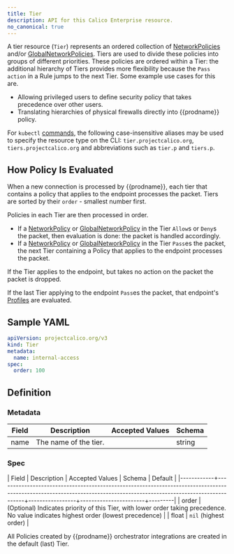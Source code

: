```yaml
---
title: Tier
description: API for this Calico Enterprise resource. 
no_canonical: true
---
```


A tier resource (`Tier`) represents an ordered collection of [NetworkPolicies](networkpolicy.mdx)
and/or [GlobalNetworkPolicies](globalnetworkpolicy.mdx).
Tiers are used to divide these policies into groups of different priorities.  These policies
are ordered within a Tier: the additional hierarchy of Tiers provides more flexibility
because the `Pass` `action` in a Rule jumps to the next Tier.  Some example use cases for this are.
- Allowing privileged users to define security policy that takes precedence over other users.
- Translating hierarchies of physical firewalls directly into {{prodname}} policy.

For `kubectl` [commands](https://kubernetes.io/docs/reference/kubectl/overview/), the following case-insensitive aliases
may be used to specify the resource type on the CLI:
`tier.projectcalico.org`, `tiers.projectcalico.org` and abbreviations such as
`tier.p` and `tiers.p`.

## How Policy Is Evaluated

When a new connection is processed by {{prodname}}, each tier that contains a policy that applies to the endpoint processes the packet.
Tiers are sorted by their `order` - smallest number first.

Policies in each Tier are then processed in order.
- If a [NetworkPolicy](networkpolicy.mdx) or [GlobalNetworkPolicy](globalnetworkpolicy.mdx) in the Tier `Allow`s or `Deny`s the packet, then evaluation is done: the packet is handled accordingly.
- If a [NetworkPolicy](networkpolicy.mdx) or [GlobalNetworkPolicy](globalnetworkpolicy.mdx) in the Tier `Pass`es the packet, the next Tier containing a Policy that applies to the endpoint processes the packet.

If the Tier applies to the endpoint, but takes no action on the packet the packet is dropped.

If the last Tier applying to the endpoint `Pass`es the packet, that endpoint's [Profiles](profile.mdx) are evaluated.

## Sample YAML

```yaml
apiVersion: projectcalico.org/v3
kind: Tier
metadata:
  name: internal-access
spec:
  order: 100

```

## Definition

### Metadata

| Field | Description  | Accepted Values   | Schema |
|-------|--------------|-------------------|--------|
| name | The name of the tier.   |         | string |

### Spec

| Field      | Description                                                                                                                                                         | Accepted Values | Schema                | Default |
|------------+---------------------------------------------------------------------------------------------------------------------------------------------------------------------+-----------------+-----------------------+---------|
| order      | (Optional) Indicates priority of this Tier, with lower order taking precedence.  No value indicates highest order (lowest precedence)                             |                 | float                 |   `nil` (highest order)   |

All Policies created by {{prodname}} orchestrator integrations are created in the default (last) Tier.
